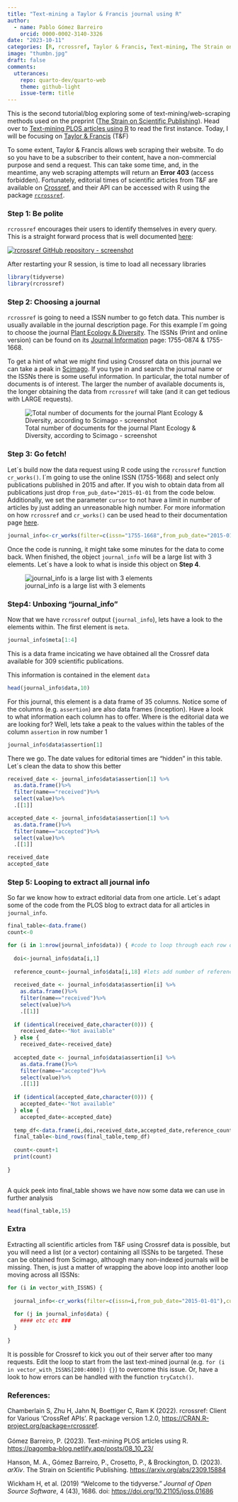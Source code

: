 ```yaml
---
title: "Text-mining a Taylor & Francis journal using R"
author:
  - name: Pablo Gómez Barreiro
    orcid: 0000-0002-3140-3326
date: "2023-10-11"
categories: [R, rcrossref, Taylor & Francis, Text-mining, The Strain on Scientific Publishing]
image: "thumbn.jpg"
draft: false
comments:
  utterances: 
    repo: quarto-dev/quarto-web
    theme: github-light
    issue-term: title
---
```


This is the second tutorial/blog exploring some of text-mining/web-scraping methods used on the preprint ([The Strain on Scientific Publishing](https://arxiv.org/abs/2309.15884)). Head over to [Text-mining PLOS articles using R](https://pagomba-blog.netlify.app/posts/08_10_23/) to read the first instance. Today, I will be focusing on [Taylor & Francis](https://taylorandfrancis.com/) (T&F)

To some extent, Taylor & Francis allows web scraping their website. To do so you have to be a subscriber to their content, have a non-commercial purpose and send a request. This can take some time, and, in the meantime, any web scraping attempts will return an **Error 403** (access forbidden). Fortunately, editorial times of scientific articles from T&F are available on [Crossref](https://www.crossref.org), and their API can be accessed with R using the package [`rcrossref`](https://CRAN.R-project.org/package=rcrossref).

### Step 1: Be polite

`rcrossref` encourages their users to identify themselves in every query. This is a straight forward process that is well documented [here](https://github.com/ropensci/rcrossref):

[![rcrossref GitHub repository - screenshot](polite.PNG)](https://github.com/ropensci/rcrossref)

After restarting your R session, is time to load all necessary libraries

```r
library(tidyverse)
library(rcrossref)
```

### Step 2: Choosing a journal

`rcrossref` is going to need a ISSN number to go fetch data. This number is usually available in the journal description page. For this example I´m going to choose the journal [Plant Ecology & Diversity](https://www.tandfonline.com/journals/tped20). The ISSNs (Print and online version) can be found on its [Journal Information](https://www.tandfonline.com/action/journalInformation?journalCode=tped20) page: 1755-0874 & 1755-1668.

To get a hint of what we might find using Crossref data on this journal we can take a peak in [Scimago](https://www.scimagojr.com/). If you type in and search the journal name or the ISSNs there is some useful information. In particular, the total number of documents is of interest. The larger the number of available documents is, the longer obtaining the data from `rcrossref` will take (and it can get tedious with LARGE requests).

![Total number of documents for the journal Plant Ecology & Diversity, according to Scimago - screenshot](scimago.PNG){fig-align="center"}

### Step 3: Go fetch!

Let´s build now the data request using R code using the `rcrossref` function `cr_works()`. I´m going to use the online ISSN (1755-1668) and select only publications published in 2015 and after. If you wish to obtain data from all publications just drop `from_pub_date="2015-01-01` from the code below. Additionally, we set the parameter `cursor` to not have a limit in number of articles by just adding an unreasonable high number. For more information on how `rcrossref` and `cr_works()` can be used head to their documentation page [here](https://docs.ropensci.org/rcrossref/index.html).

```r
journal_info<-cr_works(filter=c(issn="1755-1668",from_pub_date="2015-01-01"),cursor = "*",cursor_max = 500000)
```

Once the code is running, it might take some minutes for the data to come back. When finished, the object `journal_info` will be a large list with 3 elements. Let´s have a look to what is inside this object on **Step 4**.

![journal_info is a large list with 3 elements](journal_info.PNG){fig-align="center"}

### Step4: Unboxing "journal_info"

Now that we have `rcrossref` output (`journal_info`), lets have a look to the elements within. The first element is `meta`.

```r
journal_info$meta[1:4]
```

This is a data frame incicating we have obtained all the Crossref data available for 309 scientific publications.

This information is contained in the element `data`

```r

head(journal_info$data,10)
```

For this journal, this element is a data frame of 35 columns. Notice some of the columns (e.g. `assertion`) are also data frames (inception). Have a look to what information each column has to offer. Where is the editorial data we are looking for? Well, lets take a peak to the values within the tables of the column `assertion` in row number 1

```r

journal_info$data$assertion[1]
```

There we go. The date values for editorial times are "hidden" in this table. Let´s clean the data to show this better

```r

received_date <- journal_info$data$assertion[1] %>%
  as.data.frame()%>%
  filter(name=="received")%>%
  select(value)%>%
  .[[1]]

accepted_date <- journal_info$data$assertion[1] %>%
  as.data.frame()%>%
  filter(name=="accepted")%>%
  select(value)%>%
  .[[1]]

received_date
accepted_date
```

### Step 5: Looping to extract all journal info

So far we know how to extract editorial data from one article. Let´s adapt some of the code from the PLOS blog to extract data for all articles in `journal_info`.

```r
final_table<-data.frame()
count<-0

for (i in 1:nrow(journal_info$data)) { #code to loop through each row of the data frame
  
  doi<-journal_info$data[i,1]
  
  reference_count<-journal_info$data[i,18] #lets add number of references too
  
  received_date <- journal_info$data$assertion[i] %>%
    as.data.frame()%>%
    filter(name=="received")%>%
    select(value)%>%
    .[[1]]
  
  if (identical(received_date,character(0))) {
    received_date<-"Not available"
  } else {
    received_date<-received_date}
  
  accepted_date <- journal_info$data$assertion[i] %>%
    as.data.frame()%>%
    filter(name=="accepted")%>%
    select(value)%>%
    .[[1]]
  
  if (identical(accepted_date,character(0))) {
    accepted_date<-"Not available"
  } else {
    accepted_date<-accepted_date}
  
  temp_df<-data.frame(i,doi,received_date,accepted_date,reference_count)
  final_table<-bind_rows(final_table,temp_df)
  
  count<-count+1
  print(count)
  
}
  
```

A quick peek into final_table shows we have now some data we can use in further analysis

```r
head(final_table,15)
```

### Extra

Extracting all scientific articles from T&F using Crossref data is possible, but you will need a list (or a vector) containing all ISSNs to be targeted. These can be obtained from Scimago, although many non-indexed journals will be missing. Then, is just a matter of wrapping the above loop into another loop moving across all ISSNs:

```r
for (i in vector_with_ISSNS) {
  
  journal_info<-cr_works(filter=c(issn=i,from_pub_date="2015-01-01"),cursor = "*",cursor_max = 500000)
  
  for (j in journal_info$data) {
    #### etc etc ###
  }
    
}
```

::: {.callout-tip title="Tip"}
It is possible for Crossref to kick you out of their server after too many requests. Edit the loop to start from the last text-mined journal (e.g. `for (i in vector_with_ISSNS[200:4000]) {}`) to overcome this issue. Or, have a look to how errors can be handled with the function `tryCatch()`.
:::

### References:

Chamberlain S, Zhu H, Jahn N, Boettiger C, Ram K (2022). rcrossref: Client for Various 'CrossRef APIs'. R package version 1.2.0, <https://CRAN.R-project.org/package=rcrossref>.\
\
Gómez Barreiro, P. (2023). Text-mining PLOS articles using R. <https://pagomba-blog.netlify.app/posts/08_10_23/>

Hanson, M. A., Gómez Barreiro, P., Crosetto, P., & Brockington, D. (2023). *arXiv*. The Strain on Scientific Publishing. <https://arxiv.org/abs/2309.15884>

Wickham H, et al. (2019) "Welcome to the tidyverse." *Journal of Open Source Software*, 4 (43), 1686. doi: <https://doi.org/10.21105/joss.01686>
